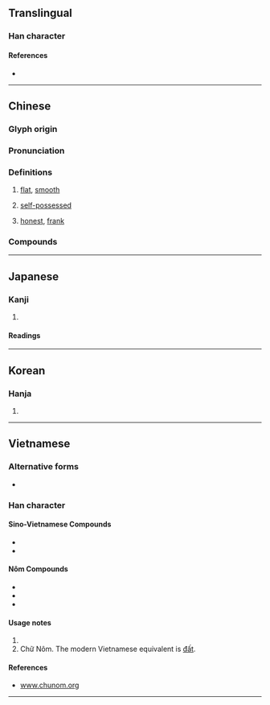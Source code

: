 {{character info/new}}
==Translingual==

===Han character===
{{Han char|rn=32|rad=土|as=05|sn=8|four=46110|canj=GAM|ids=⿰土旦}}

====References====
* {{Han ref|kx=0226.180|dkj=04971|dj=0461.300|hdz=10431.030|uh=5766|ud=22374|bh=A95A|bd=43354}}

----

==Chinese==
{{zh-forms}}

===Glyph origin===
{{Han etym}}

===Pronunciation===
{{zh-pron
|m=tǎn
|c=taan2
|h=pfs=thán
|md=tāng
|mn=thán/qz,xm,zz:tháⁿ
|mn_note=thán - literary; tháⁿ - vernacular
|w=2the
|mc=y
|oc=y
|cat=a
}}

===Definitions===
{{zh-hanzi}}

# [[flat]], [[smooth]]
#: {{zh-l|平坦|level}}
# [[self-possessed]]
#: {{zh-l|坦然|calm}}
# [[honest]], [[frank]]

===Compounds===
{{zh-der|不舒坦|令坦|伊斯坦堡|伯恩斯坦|佩斯坦|反坦克炮|坦克|坦克兵|坦克車|坦坦|坦坦蕩蕩|坦塗|坦夷|坦尚尼亞|坦平|坦懷|坦承|坦易|坦然|坦率|坦白|坦直|坦緩|坦腹|坦腹東床|坦蕩|坦蕩蕩|坦言|坦誠|坦迤|坦途|坦露|巴力斯坦|巴勒斯坦|巴基斯坦|平坦|平坦大路|平坦寬闊|愛因斯坦|斯坦因|斯坦貝克|曼哈坦島|東坦蕭然|東床坦腹|波茨坦|泰坦族|興都斯坦|舒坦|襟懷坦白|小坦山}}

----

==Japanese==

===Kanji===
{{ja-kanji|grade=|rs=土05}}

# {{defn|lang=ja|sort=土05}}

====Readings====
{{ja-readings
|goon=たん
|kanon=たん
|kun=たい-ら}}

----

==Korean==

===Hanja===
{{ko-hanja|hangeul=탄}}

# {{defn|lang=ko|sort=土05}}

----

==Vietnamese==

===Alternative forms===
* {{l|vi|[[𡐙]],[[待]]}}

===Han character===
{{vi-readings|rs=坦00
|hanviet=thản-Thiều Chửu (1942); gdhn; Trần Văn Chánh (1999)
|phienthiet=
|nom=đất-tdcndg; tdcnt
}}
====Sino-Vietnamese Compounds====
* {{l|vi|坦然|tr=[[thản nhiên]]}}
* {{l|vi|平坦|tr=[[bình thản]]}}

====Nôm Compounds====
* {{l|vi|動坦|tr=[[động đất]]}}
* {{l|vi|𣛤坦|tr=[[Trái Đất]]}}
* {{l|vi|坦墆|tr=[[đất đai]]}}




====Usage notes====
# {{han tu form of|thản|[[flat]], [[smooth]], [[self-possesed]]}}
# Chữ Nôm. The modern Vietnamese equivalent is [[đất]].

====References====
* [http://www.chunom.org/pages/坦 www.chunom.org]

----